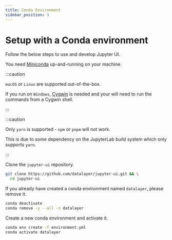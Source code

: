 ```yaml
---
title: Conda Environment
sidebar_position: 3
---
```


# Setup with a Conda environment

Follow the below steps to use and develop Jupyter UI.

You need [Miniconda](https://docs.conda.io/en/latest/miniconda.html) up-and-running on your machine.

:::caution

`macOS` or `Linux` are supported out-of-the-box.

If you run on `Windows`, [Cygwin](https://www.cygwin.com) is needed and your will need to run the commands from a Cygwin shell.

:::

:::caution

Only `yarn` is supported - `npm` or `pnpm` will not work.

This is due to some dependency on the JupyterLab build system which only supports `yarn`.

:::

Clone the `jupyter-ui` repository.

```bash
git clone https://github.com/datalayer/jupyter-ui.git && \
  cd jupyter-ui
```

If you already have created a conda environment named `datalayer`, please remove it.

```bash
conda deactivate
conda remove -y --all -n datalayer
```

Create a new conda environment and activate it.

```bash
conda env create -f environment.yml
conda activate datalayer
```
